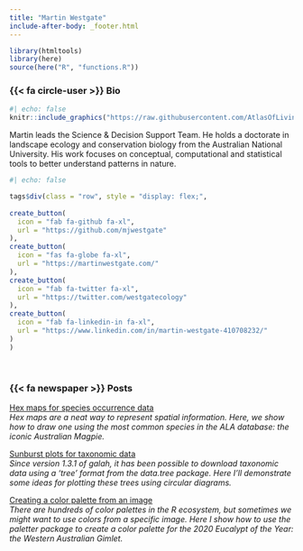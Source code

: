 ```yaml
---
title: "Martin Westgate"
include-after-body: _footer.html
---
```


```r
library(htmltools)
library(here)
source(here("R", "functions.R"))
```

### {{< fa circle-user >}} Bio 

:::{.bio-column-right}

```r
#| echo: false
knitr::include_graphics("https://raw.githubusercontent.com/AtlasOfLivingAustralia/ala-labs/main/images/people/martin.jpg")
```
:::

:::{.bio-column-left}
Martin leads the Science & Decision Support Team. He holds a doctorate in landscape ecology and conservation biology from the Australian National University. His work focuses on conceptual, computational and statistical tools to better understand patterns in nature.

```r
#| echo: false

tags$div(class = "row", style = "display: flex;",
         
create_button(
  icon = "fab fa-github fa-xl",
  url = "https://github.com/mjwestgate"
),
create_button(
  icon = "fas fa-globe fa-xl",
  url = "https://martinwestgate.com/"
),
create_button(
  icon = "fab fa-twitter fa-xl",
  url = "https://twitter.com/westgatecology"
),
create_button(
  icon = "fab fa-linkedin-in fa-xl",
  url = "https://www.linkedin.com/in/martin-westgate-410708232/"
)
)
```
<br>
:::


### {{< fa newspaper >}} Posts 

[Hex maps for species occurrence data](https://labs.ala.org.au/posts/2021-04-14_hex-maps-for-species-occurrence-data/post.html)<br>
*Hex maps are a neat way to represent spatial information. Here, we show how to draw one using the most common species in the ALA database: the iconic Australian Magpie.*

[Sunburst plots for taxonomic data](https://labs.ala.org.au/posts/2022-02-17_sunburst-plots-for-taxonomic-data/post.html)<br>
*Since version 1.3.1 of galah, it has been possible to download taxonomic data using a ‘tree’ format from the data.tree package. Here I’ll demonstrate some ideas for plotting these trees using circular diagrams.*

[Creating a color palette from an image](https://labs.ala.org.au/posts/2021-03-20_creating-a-color-palette-from-an-image/post.html)<br>
*There are hundreds of color palettes in the R ecosystem, but sometimes we might want to use colors from a specific image. Here I show how to use the paletter package to create a color palette for the 2020 Eucalypt of the Year: the Western Australian Gimlet.*

